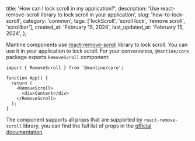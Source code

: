 
  title: 'How can I lock scroll in my application?',
  description:
    'Use react-remove-scroll library to lock scroll in your application',
  slug: 'how-to-lock-scroll',
  category: 'common',
  tags: ['lockScroll', 'scroll lock', 'remove scroll', 'scrollbar'],
  created_at: 'February 15, 2024',
  last_updated_at: 'February 15, 2024',
};


Mantine components use [react-remove-scroll](https://github.com/theKashey/react-remove-scroll)
library to lock scroll. You can use it in your application to lock scroll. For your
convenience, `@mantine/core` package exports `RemoveScroll` component:

```tsx
import { RemoveScroll } from '@mantine/core';

function App() {
  return (
    <RemoveScroll>
      <div>Content</div>
    </RemoveScroll>
  );
}
```

The component supports all props that are supported by `react-remove-scroll` library,
you can find the full list of props in the [official documentation](https://github.com/theKashey/react-remove-scroll).

